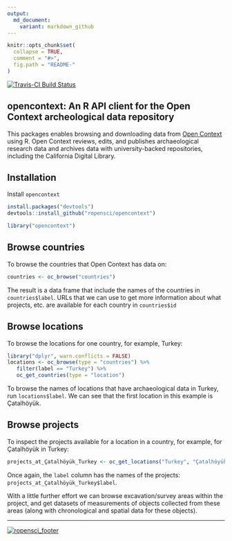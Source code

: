 ```yaml
---
output:
  md_document:
    variant: markdown_github
---
```


<!-- README.md is generated from README.Rmd. Please edit that file -->

```r
knitr::opts_chunk$set(
  collapse = TRUE,
  comment = "#>",
  fig.path = "README-"
)
```

[![Travis-CI Build Status](https://travis-ci.org/ropensci/opencontext.png?branch=master)](https://travis-ci.org/ropensci/opencontext)

## opencontext: An R API client for the Open Context archeological data repository

This packages enables browsing and downloading data from [Open Context](http://opencontext.org/) using R. Open Context reviews, edits, and publishes archaeological research data and archives data with university-backed repositories, including the California Digital Library.

## Installation

Install `opencontext`

```r
install.packages("devtools")
devtools::install_github("ropensci/opencontext")
```

```r
library("opencontext")
```

## Browse countries 

To browse the countries that Open Context has data on:

```r
countries <- oc_browse("countries")
```

The result is a data frame that include the names of the countries in `countries$label`. URLs that we can use to get more information about what projects, etc. are available for each country in `countries$id`

## Browse locations

To browse the locations for one country, for example, Turkey:

```r
library("dplyr", warn.conflicts = FALSE)
locations <- oc_browse(type = "countries") %>%
   filter(label == "Turkey") %>%
   oc_get_countries(type = "location")
```

To browse the names of locations that have archaeological data in Turkey, run `locations$label`. We can see that the first location in this example is Çatalhöyük. 

## Browse projects

To inspect the projects available for a location in a country, for example, for Çatalhöyük in Turkey:

```r
projects_at_Çatalhöyük_Turkey <- oc_get_locations("Turkey", "Çatalhöyük")
```

Once again, the `label` column has the names of the projects: `projects_at_Çatalhöyük_Turkey$label`. 

With a little further effort we can browse excavation/survey areas within the project, and get datasets of measurements of objects collected from these areas (along with chronological and spatial data for these objects).



---
[![ropensci_footer](http://ropensci.org/public_images/github_footer.png)](http://ropensci.org)

